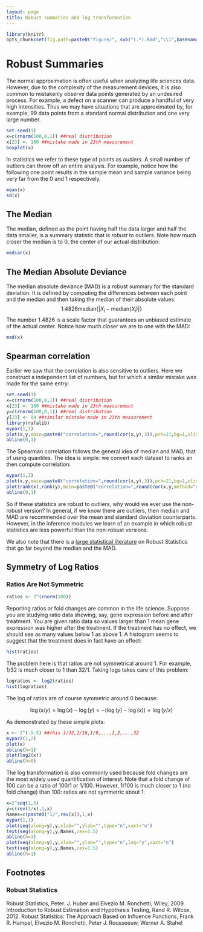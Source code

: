 ```yaml
---
layout: page
title: Robust summaries and log transformation
---
```


```r
library(knitr)
opts_chunk$set(fig.path=paste0("figure/", sub("(.*).Rmd","\\1",basename(knitr:::knit_concord$get('infile'))), "-"))
```

# Robust Summaries

The normal approximation is often useful when analyzing life sciences data. However, due to the complexity of the measurement devices, it is also common to mistakenly observe data points generated by an undesired process. For example, a defect on a scanner can produce a handful of very high intensities. Thus we may have situations that are approximated by, for example, 99 data points from a standard normal distribution and one very large number.
```r
set.seed(1)
x=c(rnorm(100,0,1)) ##real distribution
x[23] <- 100 ##mistake made in 23th measurement
boxplot(x)
```
In statistics we refer to these type of points as _outliers_. A small number of outliers can throw off an entire analysis. For example, notice how the following one point results in the sample mean and sample variance being very far from the 0 and 1 respectively.
```r
mean(x)
sd(x)
```

## The Median

The median, defined as the point having half the data larger and half the data smaller, is a summary statistic that is _robust_ to outliers. Note how much closer the median is to 0, the center of our actual distribution:
```r
median(x)
```

## The Median Absolute Deviance
The median absolute deviance (MAD) is a robust summary for the standard deviation. It is defined by computing the differences between each point and the median and then taking the median of their absolute values:
$$
 1.4826 \mbox{median}\{| X_i - \mbox{median}(X_i)|\}
$$
The number $1.4826$ is a scale factor that guarantees an unbiased 
estimate of the actual center. Notice how much closer we are to one with the MAD:
```r
mad(x)
```

## Spearman correlation
Earlier we saw that the correlation is also sensitive to outliers. Here we construct a independent list of numbers, but for which a similar mistake was made for the same entry:

```r
set.seed(1)
x=c(rnorm(100,0,1)) ##real distribution
x[23] <- 100 ##mistake made in 23th measurement
y=c(rnorm(100,0,1)) ##real distribution
y[23] <- 84 ##similar mistake made in 23th measurement
library(rafalib)
mypar(1,1)
plot(x,y,main=paste0("correlation=",round(cor(x,y),3)),pch=21,bg=1,xlim=c(-3,100),ylim=c(-3,100))
abline(0,1)
```

The Spearman correlation follows the general idea of median and MAD, that of using quantiles.  The idea is simple: we convert each dataset to ranks an then compute correlation:
```r
mypar(1,2)
plot(x,y,main=paste0("correlation=",round(cor(x,y),3)),pch=21,bg=1,xlim=c(-3,100),ylim=c(-3,100))
plot(rank(x),rank(y),main=paste0("correlation=",round(cor(x,y,method="spearman"),3)),pch=21,bg=1,xlim=c(-3,100),ylim=c(-3,100))
abline(0,1)
```


So if these statistics are robust to outliers, why would we ever use the non-robust version? In general, if we know there are outliers, then median and MAD are recommended over the mean and standard deviation counterparts. However, in the inference modules we learn of an example in which robust statistics are less powerful than the non-robust versions.

We also note that there is a [large statistical literature](#foot) on Robust Statistics that go far beyond the median and the MAD.

## Symmetry of Log Ratios


### Ratios Are Not Symmetric

```r
ratios <- 2^(rnorm(100))
```

Reporting ratios or fold changes are common in the life science. Suppose you are studying ratio data showing, say, gene expression before and after treatment. You are given ratio data so values larger than 1 mean gene expression was higher after the treatment. If the treatment has no effect, we should see as many values below 1 as above 1. A histogram seems to suggest that the treatment does in fact have an effect:

```r
hist(ratios)
```

The problem here is that ratios are not symmetrical around 1. For example, 1/32 is much closer to 1 than 32/1. Taking logs takes care of this problem:

```r
logratios <- log2(ratios)
hist(logratios)
```

The log of ratios are of course symmetric around 0 because:

$$\log(x/y) = \log(x)-\log(y) = -(\log(y)-\log(x)) = \log(y/x)$$

As demonstrated by these simple plots:
```r
x <- 2^(-5:5) ##this 1/32,1/16,1/8,...,1,2,...,32
mypar2(1,2)
plot(x)
abline(h=1)
plot(log2(x))
abline(h=0)
```


The log transformation is also commonly used because fold changes are the most widely used quantification of interest. Note that a fold change of 100 can be a ratio of 100/1 or 1/100. However, 1/100 is much closer to 1 (no fold change) than 100: ratios are not symmetric about 1.
```r
x=2^seq(1,5)
y=c(rev(1/x),1,x)
Names=c(paste0("1/",rev(x)),1,x)
mypar(1,1)
plot(seq(along=y),y,xlab="",ylab="",type="n",xaxt="n")
text(seq(along=y),y,Names,cex=1.5)
abline(h=1)
plot(seq(along=y),y,xlab="",ylab="",type="n",log="y",xaxt="n")
text(seq(along=y),y,Names,cex=1.5)
abline(h=1)
```

## Footnotes <a name="foot"></a>

### Robust Statistics

Robust Statistics, Peter. J. Huber and Elvezio M. Ronchetti, Wiley, 2009.
Introduction to Robust Estimation and Hypothesis Testing, Rand R. Wilcox, 2012.
Robust Statistics: The Approach Based on Influence Functions, Frank R. Hampel, Elvezio M. Ronchetti, Peter J. Rousseeuw, Werner A. Stahel

